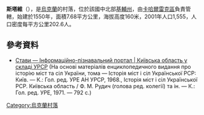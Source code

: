 {{coord|49|51|29|N|30|40|35|E|scale:30000|display=title}}

'''斯塔維'''（{{lang-uk|Стави}}），是[[烏克蘭|烏克蘭]]的村落，位於該國中北部[[基輔州|基輔州]]，由[[卡哈爾雷克區|卡哈爾雷克區]]負責管轄，始建於1550年，面積7.68平方公里，海拔高度160米，2001年人口1,555，人口密度每平方公里202.6人。

==參考資料==
* [http://imsu-kyiv.com/msta-sela-kivsko-oblast/kagarlyckyj-rajon/stavy.html Стави — Інформаційно-пізнавальний портал | Київська область у складі УРСР] {{Wayback|url=http://imsu-kyiv.com/msta-sela-kivsko-oblast/kagarlyckyj-rajon/stavy.html |date=20200222190644 }} (На основі матеріалів енциклопедичного видання про історію міст та сіл України, тома — Історія міст і сіл Української РСР: Київ. — К.: Гол. ред. УРЕ АН УРСР, 1968., Історія міст і сіл Української РСР. Київська область / Ф. М. Рудич (голова ред. колегії) та ін. — К.: Гол. ред. УРЕ, 1971. — 792 с.)

{{Ukraine-geo-stub}}
[[Category:烏克蘭村落|Category:烏克蘭村落]]